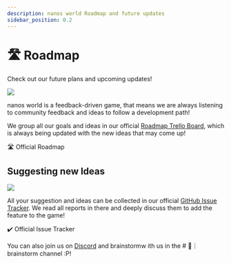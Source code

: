 ```yaml
---
description: nanos world Roadmap and future updates
sidebar_position: 0.2
---
```


# 🛣️ Roadmap


Check out our future plans and upcoming updates!

![](/img/docs/roadmap.jpg)

nanos world is a feedback-driven game, that means we are always listening to community feedback and ideas to follow a development path!

We group all our goals and ideas in our official [Roadmap Trello Board](https://roadmap.nanos.world), which is always being updated with the new ideas that may come up!

<ReferenceLink href="https://roadmap.nanos.world">🛣️ Official Roadmap</ReferenceLink>

## Suggesting new Ideas

![](/img/docs/github-issues.jpg)

All your suggestion and ideas can be collected in our official [GitHub Issue Tracker](https://issues.nanosw.world). We read all reports in there and deeply discuss them to add the feature to the game!

<ReferenceLink href="https://issues.nanos.world">✔️ Official Issue Tracker</ReferenceLink>

You can also join us on [Discord](https://discord.nanos.world) and brainstormw ith us in the # 🧠｜brainstorm channel :P!